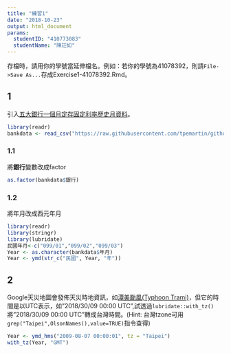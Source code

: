 ```yaml
---
title: "練習1"
date: "2018-10-23"
output: html_document
params:
  studentID: "410773083"
  studentName: "陳玨如"
---
```

存檔時，請用你的學號當延伸檔名。例如：若你的學號為41078392，則請`File->Save As...`存成Exercise1-41078392.Rmd。

## 1
引入[五大銀行一個月定存固定利率歷史月資料](https://raw.githubusercontent.com/tpemartin/github-data/master/bankdata.csv)。

```r
library(readr)
bankdata <- read_csv("https://raw.githubusercontent.com/tpemartin/github-data/master/bankdata.csv")
```

### 1.1
將**銀行**變數改成factor
```r
as.factor(bankdata$銀行)
```

### 1.2
將年月改成西元年月
```r
library(readr)
library(stringr)
library(lubridate)
民國年月<-c("099/01","099/02","099/03")
Year <- as.character(bankdata$年月)
Year <- ymd(str_c("民國", Year, "年"))
```

## 2
Google天災地圖會發佈天災時地資訊，如[潭美颱風(Typhoon Trami)](https://google.org/crisismap/google.com/2018-trami)，但它的時間是以UTC表示，如"2018/30/09 00:00 UTC",試透過`lubridate::with_tz()`將"2018/30/09 00:00 UTC"轉成台灣時間。(Hint: 台灣tzone可用`grep("Taipei",OlsonNames(),value=TRUE)`指令查得)

```r
Year <- ymd_hms("2009-08-07 00:00:01", tz = "Taipei")
with_tz(Year, "GMT")
```

